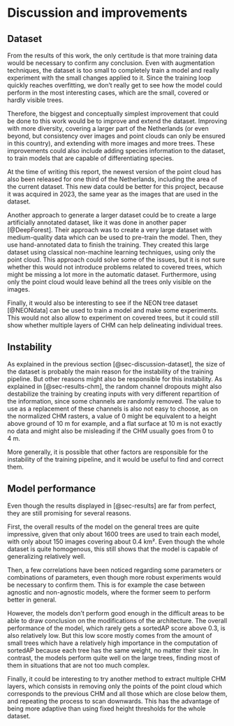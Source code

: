 # Discussion and improvements

## Dataset {#sec-discussion-dataset}

From the results of this work, the only certitude is that more training data would be necessary to confirm any conclusion. Even with augmentation techniques, the dataset is too small to completely train a model and really experiment with the small changes applied to it. Since the training loop quickly reaches overfitting, we don't really get to see how the model could perform in the most interesting cases, which are the small, covered or hardly visible trees.

Therefore, the biggest and conceptually simplest improvement that could be done to this work would be to improve and extend the dataset. Improving with more diversity, covering a larger part of the Netherlands (or even beyond, but consistency over images and point clouds can only be ensured in this country), and extending with more images and more trees. These improvements could also include adding species information to the dataset, to train models that are capable of differentiating species.

At the time of writing this report, the newest version of the point cloud has also been released for one third of the Netherlands, including the area of the current dataset. This new data could be better for this project, because it was acquired in 2023, the same year as the images that are used in the dataset.

Another approach to generate a larger dataset could be to create a large artificially annotated dataset, like it was done in another paper [@DeepForest]. Their approach was to create a very large dataset with medium-quality data which can be used to pre-train the model. Then, they use hand-annotated data to finish the training. They created this large dataset using classical non-machine learning techniques, using only the point cloud. This approach could solve some of the issues, but it is not sure whether this would not introduce problems related to covered trees, which might be missing a lot more in the automatic dataset. Furthermore, using only the point cloud would leave behind all the trees only visible on the images.

Finally, it would also be interesting to see if the NEON tree dataset [@NEONdata] can be used to train a model and make some experiments. This would not also allow to experiment on covered trees, but it could still show whether multiple layers of CHM can help delineating individual trees.

## Instability

As explained in the previous section [@sec-discussion-dataset], the size of the dataset is probably the main reason for the instability of the training pipeline. But other reasons might also be responsible for this instability. As explained in [@sec-results-chm], the random channel dropouts might also destabilize the training by creating inputs with very different repartition of the information, since some channels are randomly removed. The value to use as a replacement of these channels is also not easy to choose, as on the normalized CHM rasters, a value of 0 might be equivalent to a height above ground of 10 m for example, and a flat surface at 10 m is not exactly no data and might also be misleading if the CHM usually goes from 0 to 4 m.

More generally, it is possible that other factors are responsible for the instability of the training pipeline, and it would be useful to find and correct them.

## Model performance

Even though the results displayed in [@sec-results] are far from perfect, they are still promising for several reasons.

First, the overall results of the model on the general trees are quite impressive, given that only about 1600 trees are used to train each model, with only about 150 images covering about 0.4 km². Even though the whole dataset is quite homogenous, this still shows that the model is capable of generalizing relatively well.

Then, a few correlations have been noticed regarding some parameters or combinations of parameters, even though more robust experiments would be necessary to confirm them. This is for example the case between agnostic and non-agnostic models, where the former seem to perform better in general.

However, the models don't perform good enough in the difficult areas to be able to draw conclusion on the modifications of the architecture. The overall performance of the model, which rarely gets a sortedAP score above 0.3, is also relatively low. But this low score mostly comes from the amount of small trees which have a relatively high importance in the computation of sortedAP because each tree has the same weight, no matter their size. In contrast, the models perform quite well on the large trees, finding most of them in situations that are not too much complex.

Finally, it could be interesting to try another method to extract multiple CHM layers, which consists in removing only the points of the point cloud which corresponds to the previous CHM and all those which are close below them, and repeating the process to scan downwards. This has the advantage of being more adaptive than using fixed height thresholds for the whole dataset.
